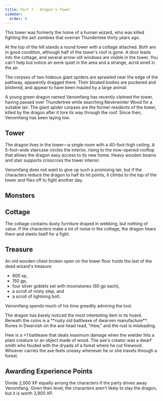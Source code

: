 ```yaml
---
title: Part 7 - Dragon's Tower
sidebar:
  order: 8
---
```



This tower was formerly the home of a human wizard, who was killed fighting the ash zombies that overran Thundertree thirty years ago.
<Aside title="Flavour Text">
At the top of the hill stands a round tower with a cottage attached. Both are in good condition, although half of the tower's roof is gone. A door leads into the cottage, and several arrow-slit windows are visible in the tower. You can't help but notice an eerie quiet in the area and a strange, acrid smell in the air.

The corpses of two hideous giant spiders are sprawled near the edge of the pathway, apparently dragged there. Their bloated bodies are puckered and blistered, and appear to have been mauled by a large animal.  
</Aside>

A young green dragon named Venomfang has recently claimed the tower, having passed over Thundertree while searching Neverwinter Wood for a suitable lair. The giant spider corpses are the former residents of the tower, killed by the dragon after it tore its way through the roof. Since then, Venomfang has been laying low.

## Tower
The dragon lives in the tower—a single room with a 40-foot-high ceiling. A 5-foot-wide staircase circles the interior, rising to the now-opened rooftop that allows the dragon easy access to its new home. Heavy wooden beams and stair supports crisscross the tower interior.

Venomfang does not want to give up such a promising lair, but if the characters reduce the dragon to half its hit points, it climbs to the top of the tower and flies off to fight another day.

## Monsters
<Monster  slug="young-green-dragon" />

## Cottage
The cottage contains dusty furniture draped in webbing, but nothing of value. If the characters make a lot of noise in the cottage, the dragon hears them and steels itself for a fight.


## Treasure
An old wooden chest broken open on the tower floor holds the last of the dead wizard's treasure:
- 800 sp, 
- 150 gp, 
- four silver goblets set with moonstones (60 gp each), 
- a scroll of misty step, and 
- a scroll of lightning bolt.

Venomfang spends much of his time greedily admiring the loot.

<Aside type="tip" title="Hew: +1 battleaxe">
The dragon has barely noticed the most interesting item in its hoard. Beneath the coins is a **rusty old battleaxe of dwarven manufacture**. Runes in Dwarvish on the axe head read, "Hew," and the rust is misleading. 

Hew is a +1 battleaxe that deals maximum damage when the wielder hits a plant creature or an object made of wood. The axe's creator was a dwarf smith who feuded with the dryads of a forest where he cut firewood. Whoever carries the axe feels uneasy whenever he or she travels through a forest.
</Aside>

## Awarding Experience Points
Divide 2,000 XP equally among the characters if the party drives away Venomfang. Given their level, the characters aren't likely to slay the dragon, but it is worth 3,900 XP.